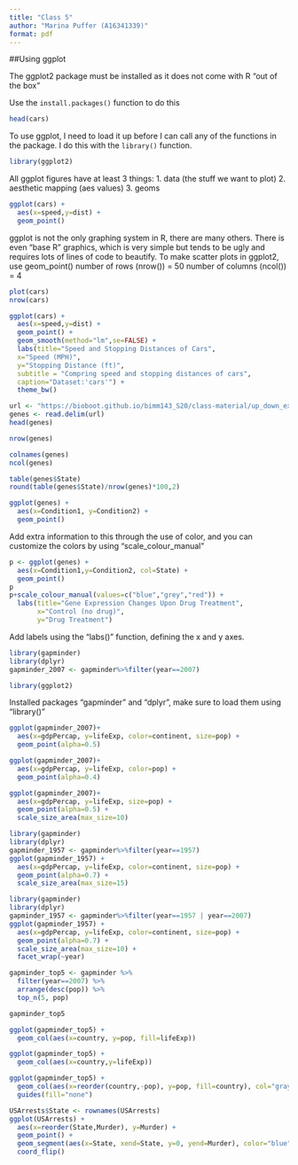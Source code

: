 ```yaml
---
title: "Class 5"
author: "Marina Puffer (A16341339)"
format: pdf
---
```


##Using ggplot

The ggplot2 package must be installed as it does not come with R "out of the box"

Use the `install.packages()` function to do this

```r
head(cars)
```

To use ggplot, I need to load it up before I can call any of the functions in the package. I do this with the `library()` function.

```r
library(ggplot2)
```

All ggplot figures have at least 3 things: 1. data (the stuff we want to plot) 2. aesthetic mapping (aes values) 3. geoms

```r
ggplot(cars) + 
  aes(x=speed,y=dist) +
  geom_point()
```

ggplot is not the only graphing system in R, there are many others. There is even "base R" graphics, which is very simple but tends to be ugly and requires lots of lines of code to beautify. To make scatter plots in ggplot2, use geom_point() number of rows (nrow()) = 50 number of columns (ncol()) = 4

```r
plot(cars)
nrow(cars)
```

```r
ggplot(cars) + 
  aes(x=speed,y=dist) +
  geom_point() +
  geom_smooth(method="lm",se=FALSE) + 
  labs(title="Speed and Stopping Distances of Cars", 
  x="Speed (MPH)", 
  y="Stopping Distance (ft)", 
  subtitle = "Compring speed and stopping distances of cars", 
  caption="Dataset:'cars'") + 
  theme_bw()
```

```r
url <- "https://bioboot.github.io/bimm143_S20/class-material/up_down_expression.txt"
genes <- read.delim(url)
head(genes)
```

```r
nrow(genes)
```

```r
colnames(genes)
ncol(genes)
```

```r
table(genes$State)
round(table(genes$State)/nrow(genes)*100,2)
```

```r
ggplot(genes) +
  aes(x=Condition1, y=Condition2) +
  geom_point()
```

Add extra information to this through the use of color, and you can customize the colors by using "scale_colour_manual"

```r
p <- ggplot(genes) +
  aes(x=Condition1,y=Condition2, col=State) +
  geom_point()
p
p+scale_colour_manual(values=c("blue","grey","red")) +
  labs(title="Gene Expression Changes Upon Drug Treatment",
       x="Control (no drug)",
       y="Drug Treatment")
```
Add labels using the "labs()" function, defining the x and y axes. 

```r
library(gapminder)
library(dplyr)
gapminder_2007 <- gapminder%>%filter(year==2007)
```

```r
library(ggplot2)
```

Installed packages "gapminder" and "dplyr", make sure to load them using "library()"
```r
ggplot(gapminder_2007)+
  aes(x=gdpPercap, y=lifeExp, color=continent, size=pop) +
  geom_point(alpha=0.5)
```

```r
ggplot(gapminder_2007)+
  aes(x=gdpPercap, y=lifeExp, color=pop) +
  geom_point(alpha=0.4)
```

```r
ggplot(gapminder_2007)+
  aes(x=gdpPercap, y=lifeExp, size=pop) +
  geom_point(alpha=0.5) +
  scale_size_area(max_size=10)
```

```r
library(gapminder)
library(dplyr)
gapminder_1957 <- gapminder%>%filter(year==1957)
ggplot(gapminder_1957) +
  aes(x=gdpPercap, y=lifeExp, color=continent, size=pop) +
  geom_point(alpha=0.7) + 
  scale_size_area(max_size=15)
```

```r
library(gapminder)
library(dplyr)
gapminder_1957 <- gapminder%>%filter(year==1957 | year==2007)
ggplot(gapminder_1957) +
  aes(x=gdpPercap, y=lifeExp, color=continent, size=pop) +
  geom_point(alpha=0.7) + 
  scale_size_area(max_size=10) +
  facet_wrap(~year)
```

```r
gapminder_top5 <- gapminder %>% 
  filter(year==2007) %>% 
  arrange(desc(pop)) %>% 
  top_n(5, pop)

gapminder_top5
```

```r
ggplot(gapminder_top5) +
  geom_col(aes(x=country, y=pop, fill=lifeExp)) 
```

```r
ggplot(gapminder_top5) + 
  geom_col(aes(x=country,y=lifeExp))
```

```r
ggplot(gapminder_top5) +
  geom_col(aes(x=reorder(country,-pop), y=pop, fill=country), col="gray30" ) +
  guides(fill="none")
```

```r
USArrests$State <- rownames(USArrests)
ggplot(USArrests) +
  aes(x=reorder(State,Murder), y=Murder) +
  geom_point() +
  geom_segment(aes(x=State, xend=State, y=0, yend=Murder), color="blue") +
  coord_flip()
```
